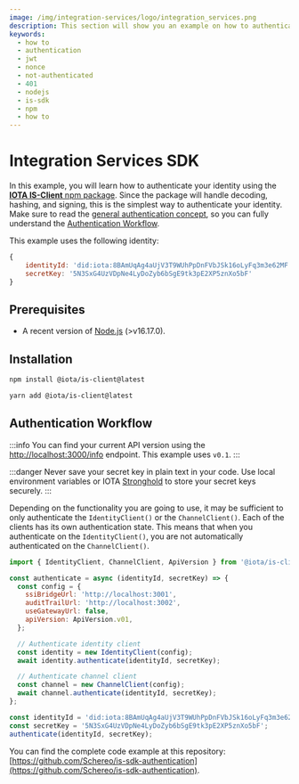 ```yaml
---
image: /img/integration-services/logo/integration_services.png
description: This section will show you an example on how to authenticate using the IOTA IS-SDK npm package.
keywords:
  - how to
  - authentication
  - jwt
  - nonce
  - not-authenticated
  - 401
  - nodejs
  - is-sdk
  - npm
  - how to
---
```



# Integration Services SDK

In this example, you will learn how to authenticate your identity using the
[**IOTA IS-Client** npm package](https://www.npmjs.com/package/@iota/is-client). Since the package will handle decoding,
hashing, and signing, this is the simplest way to authenticate your identity. Make sure to read the
[general authentication concept](https://wiki.iota.org/integration-services/authentication), so you can fully understand
the [Authentication Workflow](../../explanations/authentication.md#authentication-workflow).

This example uses the following identity:

```js
{
    identityId: 'did:iota:8BAmUqAg4aUjV3T9WUhPpDnFVbJSk16oLyFq3m3e62MF',
    secretKey: '5N3SxG4UzVDpNe4LyDoZyb6bSgE9tk3pE2XP5znXo5bF'
}
```

## Prerequisites

- A recent version of [Node.js](https://nodejs.org/en/download/) (>v16.17.0).

## Installation

<Tabs groupId="nodePackageManager" queryString>
<TabItem value="npm" label="npm">

```bash
npm install @iota/is-client@latest
```

</TabItem>
<TabItem value="yarn" label="Yarn">

```bash
yarn add @iota/is-client@latest
```

</TabItem>
</Tabs>

## Authentication Workflow

:::info
You can find your current API version using the [http://localhost:3000/info](http://localhost:3000/info) endpoint. This example uses `v0.1`.
:::

:::danger
Never save your secret key in plain text in your code. Use local environment variables or IOTA [Stronghold](https://wiki.iota.org/stronghold.rs/welcome) to store your secret keys securely.
:::

Depending on the functionality you are going to use, it may be sufficient to only authenticate the `IdentityClient()` or the `ChannelClient()`.
Each of the clients has its own authentication state. This means that when you authenticate on the `IdentityClient()`, you are not automatically authenticated on the `ChannelClient()`.

```js title="./authenticate.js
import { IdentityClient, ChannelClient, ApiVersion } from '@iota/is-client';

const authenticate = async (identityId, secretKey) => {
  const config = {
    ssiBridgeUrl: 'http://localhost:3001',
    auditTrailUrl: 'http://localhost:3002',
    useGatewayUrl: false,
    apiVersion: ApiVersion.v01,
  };

  // Authenticate identity client
  const identity = new IdentityClient(config);
  await identity.authenticate(identityId, secretKey);

  // Authenticate channel client
  const channel = new ChannelClient(config);
  await channel.authenticate(identityId, secretKey);
};

const identityId = 'did:iota:8BAmUqAg4aUjV3T9WUhPpDnFVbJSk16oLyFq3m3e62MF';
const secretKey = '5N3SxG4UzVDpNe4LyDoZyb6bSgE9tk3pE2XP5znXo5bF';
authenticate(identityId, secretKey);
```

You can find the complete code example at this repository: [https://github.com/Schereo/is-sdk-authentication](https://github.com/Schereo/is-sdk-authentication).
